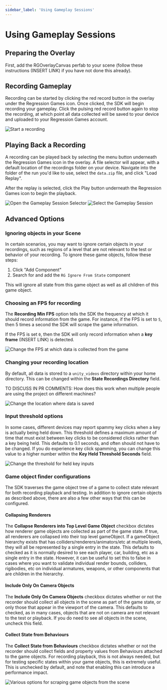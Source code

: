 ```yaml
---
sidebar_label: 'Using Gameplay Sessions'
---
```


# Using Gameplay Sessions

## Preparing the Overlay

First, add the RGOverlayCanvas perfab to your scene (follow these instructions (INSERT LINK) if you have not done this already).

## Recording Gameplay

Recording can be started by clicking the red record button in the overlay under the Regression Games icon.
Once clicked, the SDK will begin recording your gameplay. Click the pulsing red record button again to stop the
recording, at which point all data collected will be saved to your device and uploaded to your Regression Games account.

![Start a recording](img/record.png)

## Playing Back a Recording

A recording can be played back by selecting the menu button underneath the Regression Games icon in the overlay. A file
selector will appear, with a default location of the recordings folder on your device. Navigate into the folder of the
run you'd like to use, select the `data.zip` file, and click "Load Replay".

After the replay is selected, click the Play button underneath the Regression Games icon to begin the playback.

![Open the Gameplay Session Selector](img/overlay_click_load.png)
![Select the Gameplay Session](img/overlay_choose_session.png)

## Advanced Options

### Ignoring objects in your Scene

In certain scenarios, you may want to ignore certain objects in your recordings, such as regions of a level that are
not relevant to the test or behavior of your recording. To ignore these game objects, follow these steps:

1. Click "Add Component"
1. Search for and add the `RG Ignore From State` component

This will ignore all state from this game object as well as all children of this game object.

### Choosing an FPS for recording

The **Recording Min FPS** option tells the SDK the frequency at which it should record information from the game. For
instance, if the FPS is set to `5`, then 5 times a second the SDK will scrape the game information.

If the FPS is set `0`, then the SDK will only record information when a **key frame** (INSERT LINK) is detected.

![Change the FPS at which data is collected from the game](img/base_options_fps.png)

### Changing your recording location

By default, all data is stored to a `unity_videos` directory within your home directory. This can be changed within the
**State Recordings Directory** field.

TO DISCUSS IN PR COMMENTS: How does this work when multiple people are using the project on different machines?

![Change the location where data is saved](img/base_options_location.png)

### Input threshold options

In some cases, different devices may report spammy key clicks when a key is actually being held down. This threshold
defines a maximum amount of time that must exist between key clicks to be considered clicks rather than a key being
held. This defaults to 0.1 seconds, and often should not have to be changed. If you do experience key click spamming,
you can change this value to a higher number within the **Key Held Threshold Seconds** field.

![Change the threshold for held key inputs](img/base_options_threshold.png)

### Game object finder configurations

The SDK traverses the game object tree of a game to collect state relevant for both recording playback and testing.
In addition to ignore certain objects as described above, there are also a few other ways that this can be configured.

#### Collapsing Renderers

The **Collapse Renderers into Top Level Game Object** checkbox dictates how renderer game objects are collected as part
of the game state. If true, all renderers are collapsed into their top level gameObject. If a gameObject hierarchy
exists that has colliders/renderers/animators/etc at multiple levels, they will all be represented by a single entry in
the state. This defaults to checked as it is normally desired to see each player, car, building, etc as a single entry
in the state. However, it can be useful to set this to false in cases where you want to validate individual render
bounds, colliders, rigibodies, etc on individual armatures, weapons, or other components that are children in the
hierarchy.

#### Include Only On Camera Objects

The **Include Only On Camera Objects** checkbox dictates whether or not the recorder should collect all objects in the
scene as part of the game state, or only those that appear in the viewport of the camera. This defaults to checked, as
in many cases, objects that are not on camera are not relevant to the test or playback. If you do need to see all
objects in the scene, uncheck this field.

#### Collect State from Behaviours

The **Collect State from Behaviours** checkbox dictates whether or not the recorder should collect fields and property
values from Behaviours attached to the game objects. For recording playback, this is not always needed, but for testing
specific states within your game objects, this is extremely useful. This is unchecked by default, and note that
enabling this can introduce a performance impact.

![Various options for scraping game objects from the scene](img/base_options_finder.png)

